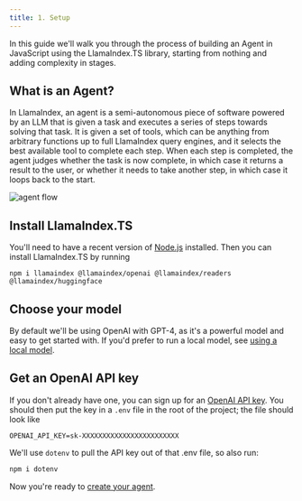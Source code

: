 ```yaml
---
title: 1. Setup
---
```


In this guide we'll walk you through the process of building an Agent in JavaScript using the LlamaIndex.TS library, starting from nothing and adding complexity in stages.

## What is an Agent?

In LlamaIndex, an agent is a semi-autonomous piece of software powered by an LLM that is given a task and executes a series of steps towards solving that task. It is given a set of tools, which can be anything from arbitrary functions up to full LlamaIndex query engines, and it selects the best available tool to complete each step. When each step is completed, the agent judges whether the task is now complete, in which case it returns a result to the user, or whether it needs to take another step, in which case it loops back to the start.

![agent flow](./images/agent_flow.png)

## Install LlamaIndex.TS

You'll need to have a recent version of [Node.js](https://nodejs.org/en) installed. Then you can install LlamaIndex.TS by running

```package-install
npm i llamaindex @llamaindex/openai @llamaindex/readers @llamaindex/huggingface
```

## Choose your model

By default we'll be using OpenAI with GPT-4, as it's a powerful model and easy to get started with. If you'd prefer to run a local model, see [using a local model](3_local_model).

## Get an OpenAI API key

If you don't already have one, you can sign up for an [OpenAI API key](https://platform.openai.com/api-keys). You should then put the key in a `.env` file in the root of the project; the file should look like

```
OPENAI_API_KEY=sk-XXXXXXXXXXXXXXXXXXXXXXXX
```

We'll use `dotenv` to pull the API key out of that .env file, so also run:

```bash
npm i dotenv
```

Now you're ready to [create your agent](2_create_agent).
